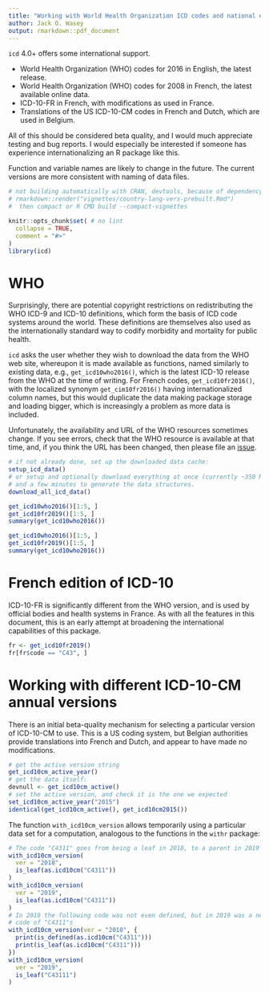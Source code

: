 ```yaml
---
title: "Working with World Health Organization ICD codes and national editions, and different languages"
author: Jack O. Wasey
output: rmarkdown::pdf_document
---
```


`icd` 4.0+ offers some international support.

- World Health Organization (WHO) codes for 2016 in English, the latest release.
- World Health Organization (WHO) codes for 2008 in French, the latest available online data.
- ICD-10-FR in French, with modifications as used in France.
- Translations of the US ICD-10-CM codes in French and Dutch, which are used in Belgium.

All of this should be considered beta quality, and I would much appreciate testing and bug reports. I would especially be interested if someone has experience internationalizing an R package like this.

Function and variable names are likely to change in the future. The current versions are more consistent with naming of data files.

```r
# not building automatically with CRAN, devtools, because of dependency on downloaded data. Create like this:
# rmarkdown::render("vignettes/country-lang-vers-prebuilt.Rmd")
#  then compact or R CMD build --compact-vignettes

knitr::opts_chunk$set( # no lint
  collapse = TRUE,
  comment = "#>"
)
library(icd)
```

# WHO

Surprisingly, there are potential copyright restrictions on redistributing the
WHO ICD-9 and ICD-10 definitions, which form the basis of ICD code systems
around the world. These definitions are themselves also used as the
internationally standard way to codify morbidity and mortality for public
health.

`icd` asks the user whether they wish to download the data from the WHO web
site, whereupon it is made available as functions, named similarly to existing
data, e.g., `get_icd10who2016()`, which is the latest ICD-10 release from the
WHO at the time of writing. For French codes, `get_icd10fr2016()`, with the
localized synonym `get_cim10fr2016()` having internationalized column names,
but this would duplicate the data making package storage and loading bigger,
which is increasingly a problem as more data is included.

Unfortunately, the availability and URL of the WHO resources sometimes change.
If you see errors, check that the WHO resource is available at that time, and,
if you think the URL has been changed, then please file an
[issue](https://github.com/jackwasey/icd/issues).

```r
# if not already done, set up the downloaded data cache:
setup_icd_data()
# or setup and optionally download everything at once (currently ~350 MB)
# and a few minutes to generate the data structures.
download_all_icd_data()
```

```r
get_icd10who2016()[1:5, ]
get_icd10fr2019()[1:5, ]
summary(get_icd10who2016())
```

```r
get_icd10who2016()[1:5, ]
get_icd10fr2019()[1:5, ]
summary(get_icd10who2016())
```

# French edition of ICD-10

ICD-10-FR is significantly different from the WHO version, and is used by official bodies and health systems in France. As with all the features in this document, this is an early attempt at broadening the international capabilities of this package.

```r
fr <- get_icd10fr2019()
fr[fr$code == "C43", ]
```

# Working with different ICD-10-CM annual versions

There is an initial beta-quality mechanism for selecting a particular version of ICD-10-CM to use. This is a US coding system, but Belgian authorities provide translations into French and Dutch, and appear to have made no modifications.

```r
# get the active version string
get_icd10cm_active_year()
# get the data itself:
devnull <- get_icd10cm_active()
# set the active version, and check it is the one we expected
set_icd10cm_active_year("2015")
identical(get_icd10cm_active(), get_icd10cm2015())
```

The function `with_icd10cm_version` allows temporarily using a particular data set for a computation, analogous to the functions in the `withr` package:

```r
# The code "C4311" goes from being a leaf in 2018, to a parent in 2019
with_icd10cm_version(
  ver = "2018",
  is_leaf(as.icd10cm("C4311"))
)
with_icd10cm_version(
  ver = "2019",
  is_leaf(as.icd10cm("C4311"))
)
# In 2018 the following code was not even defined, but in 2019 was a new child
# code of "C4311"s
with_icd10cm_version(ver = "2018", {
  print(is_defined(as.icd10cm("C4311")))
  print(is_leaf(as.icd10cm("C4311")))
})
with_icd10cm_version(
  ver = "2019",
  is_leaf("C43111")
)
```
